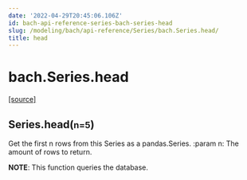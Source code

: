 ```yaml
---
date: '2022-04-29T20:45:06.106Z'
id: bach-api-reference-series-bach-series-head
slug: /modeling/bach/api-reference/Series/bach.Series.head/
title: head
---
```


# bach.Series.head

<div class="method">

&#8203;<span class="view-source">[[source]](https://github.com/objectiv/objectiv-analytics/blob/main/bach/bach/series/series.py)</span>

<h2 class="signature-class"><span class="additional-name">Series.</span><span class="name">head(</span><small class="parameter-list"><span class="parameter" id="n">n=5</span></small>)</h2>


<div class="content">

Get the first n rows from this Series as a pandas.Series.
:param n: The amount of rows to return.

**NOTE**: This function queries the database.


</div>

</div>
